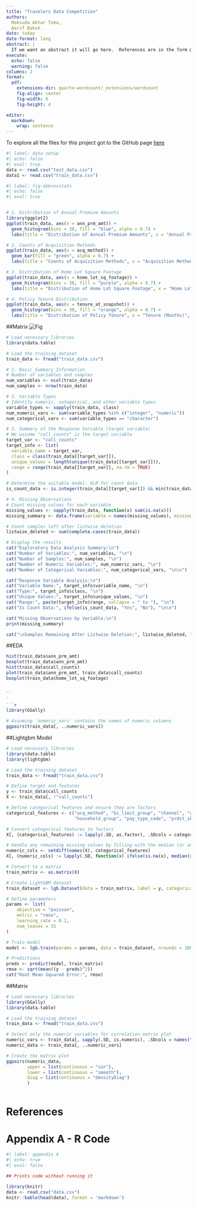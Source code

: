 ---
title: "Travelers Data Competition"
authors: 
  Maksuda Aktar Toma,
  Aarif Baksh
date: today
date-format: long
abstract: |
  If we want an abstract it will go here.  References are in the form @placeHolder or [@placeHolder].  
execute: 
  echo: false
  warning: false
columns: 2
format:
  pdf: 
    extensions-dir: quarto-wordcount/_extensions/wordcount
    fig-align: center
    fig-width: 6
    fig-height: 4

editor: 
  markdown: 
    wrap: sentence
---
To explore all the files for this project got to the GitHub page  [here](https://github.com/maksudatoma/2024-Travelers-University-Modeling-Competition)


```{r, , fig.pos="H"}
#| label: data-setup
#| echo: false
#| eval: true
data <- read.csv("test_data.csv")
data1 <- read.csv("train_data.csv")
```


```{r, , fig.pos="H"}
#| label: fig-abbrevstats
#| echo: false
#| eval: true


# 1. Distribution of Annual Premium Amounts
library(ggplot2)
ggplot(train_data, aes(x = ann_prm_amt)) +
  geom_histogram(bins = 30, fill = "blue", alpha = 0.7) +
  labs(title = "Distribution of Annual Premium Amounts", x = "Annual Premium Amount", y = "Count")

# 2. Counts of Acquisition Methods
ggplot(train_data, aes(x = acq_method)) +
  geom_bar(fill = "green", alpha = 0.7) +
  labs(title = "Counts of Acquisition Methods", x = "Acquisition Method", y = "Count")

# 3. Distribution of Home Lot Square Footage
ggplot(train_data, aes(x = home_lot_sq_footage)) +
  geom_histogram(bins = 30, fill = "purple", alpha = 0.7) +
  labs(title = "Distribution of Home Lot Square Footage", x = "Home Lot Square Footage", y = "Count")

# 4. Policy Tenure Distribution
ggplot(train_data, aes(x = tenure_at_snapshot)) +
  geom_histogram(bins = 30, fill = "orange", alpha = 0.7) +
  labs(title = "Distribution of Policy Tenure", x = "Tenure (Months)", y = "Count")

```

##Matrix
![Fig](Correlation_Matrix.png)

```{r}
# Load necessary libraries
library(data.table)

# Load the training dataset
train_data <- fread("train_data.csv")

# 1. Basic Summary Information
# Number of variables and samples
num_variables <- ncol(train_data)
num_samples <- nrow(train_data)

# 2. Variable Types
# Identify numeric, categorical, and other variable types
variable_types <- sapply(train_data, class)
num_numeric_vars <- sum(variable_types %in% c("integer", "numeric"))
num_categorical_vars <- sum(variable_types == "character")

# 3. Summary of the Response Variable (target variable)
# We assume "call_counts" is the target variable
target_var <- "call_counts"
target_info <- list(
  variable_name = target_var,
  class = class(train_data[[target_var]]),
  unique_values = length(unique(train_data[[target_var]])),
  range = range(train_data[[target_var]], na.rm = TRUE)
)

# Determine the suitable model: GLM for count data
is_count_data <- is.integer(train_data[[target_var]]) && min(train_data[[target_var]]) >= 0

# 4. Missing Observations
# Count missing values for each variable
missing_values <- sapply(train_data, function(x) sum(is.na(x)))
missing_summary <- data.frame(variable = names(missing_values), missing_count = missing_values)

# Count samples left after listwise deletion
listwise_deleted <- sum(complete.cases(train_data))

# Display the results
cat("Exploratory Data Analysis Summary:\n")
cat("Number of Variables:", num_variables, "\n")
cat("Number of Samples:", num_samples, "\n")
cat("Number of Numeric Variables:", num_numeric_vars, "\n")
cat("Number of Categorical Variables:", num_categorical_vars, "\n\n")

cat("Response Variable Analysis:\n")
cat("Variable Name:", target_info$variable_name, "\n")
cat("Type:", target_info$class, "\n")
cat("Unique Values:", target_info$unique_values, "\n")
cat("Range:", paste(target_info$range, collapse = " to "), "\n")
cat("Is Count Data:", ifelse(is_count_data, "Yes", "No"), "\n\n")

cat("Missing Observations by Variable:\n")
print(missing_summary)

cat("\nSamples Remaining After Listwise Deletion:", listwise_deleted, "\n")

```



##EDA
```{r}
hist(train_data$ann_prm_amt)
boxplot(train_data$ann_prm_amt)
hist(train_data$call_counts)
plot(train_data$ann_prm_amt, train_data$call_counts)
boxplot(train_data$home_lot_sq_footage)


``
`
```{r}
library(GGally)

# Assuming `numeric_vars` contains the names of numeric columns
ggpairs(train_data[, ..numeric_vars])


```

##Lightgbm Model

```{r}
# Load necessary libraries
library(data.table)
library(lightgbm)

# Load the training dataset
train_data <- fread("train_data.csv")

# Define target and features
y <- train_data$call_counts
X <- train_data[, !"call_counts"]

# Define categorical features and ensure they are factors
categorical_features <- c("acq_method", "bi_limit_group", "channel", "geo_group",
                          "household_group", "pay_type_code", "prdct_sbtyp_grp", "product_sbtyp")

# Convert categorical features to factors
X[, (categorical_features) := lapply(.SD, as.factor), .SDcols = categorical_features]

# Handle any remaining missing values by filling with the median (or another suitable method)
numeric_cols <- setdiff(names(X), categorical_features)
X[, (numeric_cols) := lapply(.SD, function(x) ifelse(is.na(x), median(x, na.rm = TRUE), x)), .SDcols = numeric_cols]

# Convert to a matrix
train_matrix <- as.matrix(X)

# Create LightGBM dataset
train_dataset <- lgb.Dataset(data = train_matrix, label = y, categorical_feature = categorical_features)

# Define parameters
params <- list(
    objective = "poisson",
    metric = "rmse",
    learning_rate = 0.1,
    num_leaves = 31
)

# Train model
model <- lgb.train(params = params, data = train_dataset, nrounds = 100)

# Predictions
preds <- predict(model, train_matrix)
rmse <- sqrt(mean((y - preds)^2))
cat("Root Mean Squared Error:", rmse)


```

##Matrix
```{r}
# Load necessary libraries
library(GGally)
library(data.table)

# Load the training dataset
train_data <- fread("train_data.csv")

# Select only the numeric variables for correlation matrix plot
numeric_vars <- train_data[, sapply(.SD, is.numeric), .SDcols = names(train_data)]
numeric_data <- train_data[, ..numeric_vars]

# Create the matrix plot
ggpairs(numeric_data, 
        upper = list(continuous = "cor"),
        lower = list(continuous = "smooth"),
        diag = list(continuous = "densityDiag")
        )

```

```{r}

```




\newpage

# References

::: {#refs}
:::

\newpage

# Appendix A - R Code

```{r, , fig.pos="H"}
#| label: appendix A
#| echo: true
#| eval: false

## Prints code without running it

library(knitr)
data <- read.csv("data.csv")
knitr::kable(head(data), format = 'markdown')






```



